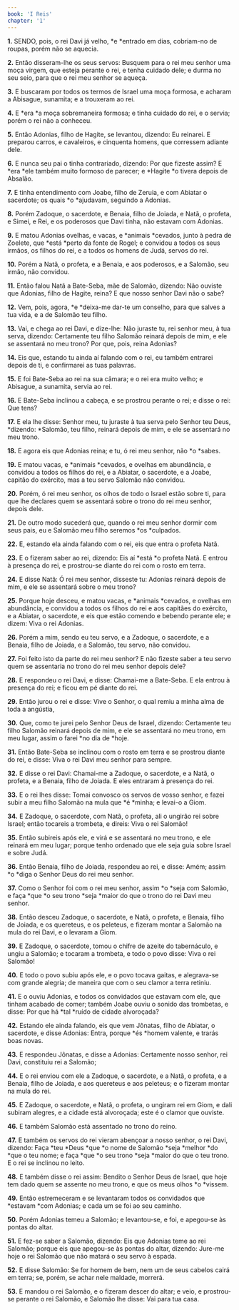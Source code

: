 ```yaml
---
book: 'I Reis'
chapter: '1'
---
```


**1.** SENDO, pois, o rei Davi já velho, *e *entrado em dias, cobriam-no de roupas, porém não se aquecia.

**2.** Então disseram-lhe os seus servos: Busquem para o rei meu senhor uma moça virgem, que esteja perante o rei, e tenha cuidado dele; e durma no seu seio, para que o rei meu senhor se aqueça.

**3.** E buscaram por todos os termos de Israel uma moça formosa, e acharam a Abisague, sunamita; e a trouxeram ao rei.

**4.** E *era *a moça sobremaneira formosa; e tinha cuidado do rei, e o servia; porém o rei não a conheceu.

**5.** Então Adonias, filho de Hagite, se levantou, dizendo: Eu reinarei. E preparou carros, e cavaleiros, e cinquenta homens, que corressem adiante dele.

**6.** E nunca seu pai o tinha contrariado, dizendo: Por que fizeste assim? E *era *ele também muito formoso de parecer; e *Hagite *o tivera depois de Absalão.

**7.** E tinha entendimento com Joabe, filho de Zeruia, e com Abiatar o sacerdote; os quais *o *ajudavam, seguindo a Adonias.

**8.** Porém Zadoque, o sacerdote, e Benaia, filho de Joiada, e Natã, o profeta, e Simei, e Rei, e os poderosos que Davi tinha, não estavam com Adonias.

**9.** E matou Adonias ovelhas, e vacas, e *animais *cevados, junto à pedra de Zoelete, que *está *perto da fonte de Rogel; e convidou a todos os seus irmãos, os filhos do rei, e a todos os homens de Judá, servos do rei.

**10.** Porém a Natã, o profeta, e a Benaia, e aos poderosos, e a Salomão, seu irmão, não convidou.

**11.** Então falou Natã a Bate-Seba, mãe de Salomão, dizendo: Não ouviste que Adonias, filho de Hagite, reina? E que nosso senhor Davi não o sabe?

**12.** Vem, pois, agora, *e *deixa-me dar-te um conselho, para que salves a tua vida, e a de Salomão teu filho.

**13.** Vai, e chega ao rei Davi, e dize-lhe: Não juraste tu, rei senhor meu, à tua serva, dizendo: Certamente teu filho Salomão reinará depois de mim, e ele se assentará no meu trono? Por que, pois, reina Adonias?

**14.** Eis que, estando tu ainda aí falando com o rei, eu também entrarei depois de ti, e confirmarei as tuas palavras.

**15.** E foi Bate-Seba ao rei na sua câmara; e o rei era muito velho; e Abisague, a sunamita, servia ao rei.

**16.** E Bate-Seba inclinou a cabeça, e se prostrou perante o rei; e disse o rei: Que tens?

**17.** E ela lhe disse: Senhor meu, tu juraste à tua serva pelo Senhor teu Deus, *dizendo: *Salomão, teu filho, reinará depois de mim, e ele se assentará no meu trono.

**18.** E agora eis que Adonias reina; e tu, ó rei meu senhor, não *o *sabes.

**19.** E matou vacas, e *animais *cevados, e ovelhas em abundância, e convidou a todos os filhos do rei, e a Abiatar, o sacerdote, e a Joabe, capitão do exército, mas a teu servo Salomão não convidou.

**20.** Porém, ó rei meu senhor, os olhos de todo o Israel estão sobre ti, para que lhe declares quem se assentará sobre o trono do rei meu senhor, depois dele.

**21.** De outro modo sucederá que, quando o rei meu senhor dormir com seus pais, eu e Salomão meu filho seremos *os *culpados.

**22.** E, estando ela ainda falando com o rei, eis que entra o profeta Natã.

**23.** E o fizeram saber ao rei, dizendo: Eis aí *está *o profeta Natã. E entrou à presença do rei, e prostrou-se diante do rei com o rosto em terra.

**24.** E disse Natã: Ó rei meu senhor, disseste tu: Adonias reinará depois de mim, e ele se assentará sobre o meu trono?

**25.** Porque hoje desceu, e matou vacas, e *animais *cevados, e ovelhas em abundância, e convidou a todos os filhos do rei e aos capitães do exército, e a Abiatar, o sacerdote, e eis que estão comendo e bebendo perante ele; e dizem: Viva o rei Adonias.

**26.** Porém a mim, sendo eu teu servo, e a Zadoque, o sacerdote, e a Benaia, filho de Joiada, e a Salomão, teu servo, não convidou.

**27.** Foi feito isto da parte do rei meu senhor? E não fizeste saber a teu servo quem se assentaria no trono do rei meu senhor depois dele?

**28.** E respondeu o rei Davi, e disse: Chamai-me a Bate-Seba. E ela entrou à presença do rei; e ficou em pé diante do rei.

**29.** Então jurou o rei e disse: Vive o Senhor, o qual remiu a minha alma de toda a angústia,

**30.** Que, como te jurei pelo Senhor Deus de Israel, dizendo: Certamente teu filho Salomão reinará depois de mim, e ele se assentará no meu trono, em meu lugar, assim o farei *no dia de *hoje.

**31.** Então Bate-Seba se inclinou com o rosto em terra e se prostrou diante do rei, e disse: Viva o rei Davi meu senhor para sempre.

**32.** E disse o rei Davi: Chamai-me a Zadoque, o sacerdote, e a Natã, o profeta, e a Benaia, filho de Joiada. E eles entraram à presença do rei.

**33.** E o rei lhes disse: Tomai convosco os servos de vosso senhor, e fazei subir a meu filho Salomão na mula que *é *minha; e levai-o a Giom.

**34.** E Zadoque, o sacerdote, com Natã, o profeta, ali o ungirão rei sobre Israel; então tocareis a trombeta, e direis: Viva o rei Salomão!

**35.** Então subireis após ele, e virá e se assentará no meu trono, e ele reinará em meu lugar; porque tenho ordenado que ele seja guia sobre Israel e sobre Judá.

**36.** Então Benaia, filho de Joiada, respondeu ao rei, e disse: Amém; assim *o *diga o Senhor Deus do rei meu senhor.

**37.** Como o Senhor foi com o rei meu senhor, assim *o *seja com Salomão, e faça *que *o seu trono *seja *maior do que o trono do rei Davi meu senhor.

**38.** Então desceu Zadoque, o sacerdote, e Natã, o profeta, e Benaia, filho de Joiada, e os quereteus, e os peleteus, e fizeram montar a Salomão na mula do rei Davi, e o levaram a Giom.

**39.** E Zadoque, o sacerdote, tomou o chifre de azeite do tabernáculo, e ungiu a Salomão; e tocaram a trombeta, e todo o povo disse: Viva o rei Salomão!

**40.** E todo o povo subiu após ele, e o povo tocava gaitas, e alegrava-se com grande alegria; de maneira que com o seu clamor a terra retiniu.

**41.** E o ouviu Adonias, e todos os convidados que estavam com ele, que tinham acabado de comer; também Joabe ouviu o sonido das trombetas, e disse: Por que há *tal *ruído de cidade alvoroçada?

**42.** Estando ele ainda falando, eis que vem Jônatas, filho de Abiatar, o sacerdote, e disse Adonias: Entra, porque *és *homem valente, e trarás boas novas.

**43.** E respondeu Jônatas, e disse a Adonias: Certamente nosso senhor, rei Davi, constituiu rei a Salomão;

**44.** E o rei enviou com ele a Zadoque, o sacerdote, e a Natã, o profeta, e a Benaia, filho de Joiada, e aos quereteus e aos peleteus; e o fizeram montar na mula do rei.

**45.** E Zadoque, o sacerdote, e Natã, o profeta, o ungiram rei em Giom, e dali subiram alegres, e a cidade está alvoroçada; este é o clamor que ouviste.

**46.** E também Salomão está assentado no trono do reino.

**47.** E também os servos do rei vieram abençoar a nosso senhor, o rei Davi, dizendo: Faça *teu *Deus *que *o nome de Salomão *seja *melhor *do *que o teu nome; e faça *que *o seu trono *seja *maior do que o teu trono. E o rei se inclinou no leito.

**48.** E também disse o rei assim: Bendito o Senhor Deus de Israel, que hoje tem dado quem se assente no meu trono, e que os meus olhos *o *vissem.

**49.** Então estremeceram e se levantaram todos os convidados que *estavam *com Adonias; e cada um se foi ao seu caminho.

**50.** Porém Adonias temeu a Salomão; e levantou-se, e foi, e apegou-se às pontas do altar.

**51.** E fez-se saber a Salomão, dizendo: Eis que Adonias teme ao rei Salomão; porque eis que apegou-se às pontas do altar, dizendo: Jure-me hoje o rei Salomão que não matará o seu servo à espada.

**52.** E disse Salomão: Se for homem de bem, nem um de seus cabelos cairá em terra; se, porém, se achar nele maldade, morrerá.

**53.** E mandou o rei Salomão, e o fizeram descer do altar; e veio, e prostrou-se perante o rei Salomão, e Salomão lhe disse: Vai para tua casa.
